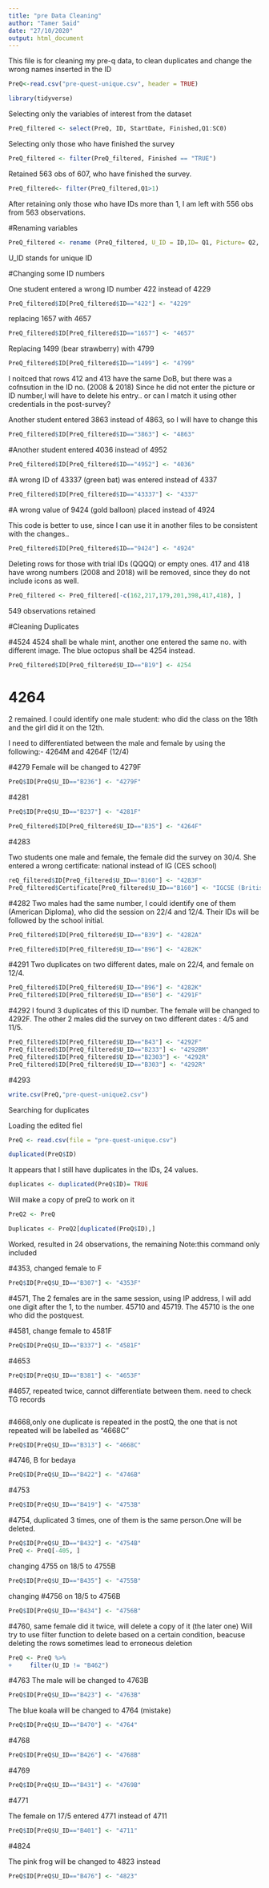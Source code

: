 ```yaml
---
title: "pre Data Cleaning"
author: "Tamer Said"
date: "27/10/2020"
output: html_document
---
```


This file is for cleaning my pre-q data, to clean duplicates and change the wrong names inserted in the ID



```r
PreQ<-read.csv("pre-quest-unique.csv", header = TRUE)

```

```r
library(tidyverse)
```
Selecting only the variables of interest from the dataset

```r
PreQ_filtered <- select(PreQ, ID, StartDate, Finished,Q1:SC0)
```

Selecting only those who have finished the survey

```r
PreQ_filtered <- filter(PreQ_filtered, Finished == "TRUE")
```

Retained 563 obs of 607, who have finished the survey. 


```r
PreQ_filtered<- filter(PreQ_filtered,Q1>1)
```

After retaining only those who have IDs more than 1, I am left with 556 obs from 563 observations.

#Renaming variables

```r
PreQ_filtered <- rename (PreQ_filtered, U_ID = ID,ID= Q1, Picture= Q2, Color= Q3, Gender= Q4, Day= Q5.1_1, Month= Q5.2_1, Year= Q5.3_1,Certificate=Q6, Score=SC0)

```

U_ID stands for unique ID


#Changing some ID numbers

One student entered a wrong ID number 422 instead of 4229

```r
PreQ_filtered$ID[PreQ_filtered$ID=="422"] <- "4229"
```

replacing 1657 with 4657

```r
PreQ_filtered$ID[PreQ_filtered$ID=="1657"] <- "4657"
```
 Replacing 1499 (bear strawberry) with 4799
 
```r
PreQ_filtered$ID[PreQ_filtered$ID=="1499"] <- "4799"
```
 
I noitced that rows 412 and 413 have the same DoB, but there was a cofnsution in the ID no. (2008 & 2018) Since he did not enter the picture or ID number,I will have to delete his entry.. or can I match it using other credentials in the post-survey?

Another student entered 3863 instead of 4863, so I will have to change this 
```r
PreQ_filtered$ID[PreQ_filtered$ID=="3863"] <- "4863"
```

#Another student entered 4036 instead of 4952

```r
PreQ_filtered$ID[PreQ_filtered$ID=="4952"] <- "4036"
```

#A wrong ID of 43337 (green bat) was entered instead of 4337

```r
PreQ_filtered$ID[PreQ_filtered$ID=="43337"] <- "4337"
```

#A wrong value of 9424 (gold balloon) placed instead of 4924

This code is better to use, since I can use it in another files to be consistent with the changes.. 
```r
PreQ_filtered$ID[PreQ_filtered$ID=="9424"] <- "4924"
```

Deleting rows for those with trial IDs (QQQQ) or empty ones.
417 and 418 have wrong numbers (2008 and 2018) will be removed, since they do not include icons as well.

```r

PreQ_filtered <- PreQ_filtered[-c(162,217,179,201,398,417,418), ]
```

549 observations retained


#Cleaning Duplicates

#4524
4524 shall be whale mint, another one entered the same no. with different image. The blue octopus shall be 4254 instead.

```r
PreQ_filtered$ID[PreQ_filtered$U_ID=="B19"] <- 4254
```


# 4264 
 2 remained. I could identify one male student: who did the class on the 18th and the girl did it on the 12th. 

I need to differentiated between the male and female by using the following:- 4264M and 4264F (12/4)

#4279
Female will be changed to 4279F


```r
PreQ$ID[PreQ$U_ID=="B236"] <- "4279F"
```
#4281

```r
PreQ$ID[PreQ$U_ID=="B237"] <- "4281F"
```


```r
PreQ_filtered$ID[PreQ_filtered$U_ID=="B35"] <- "4264F"
```

#4283

Two students one male and female, the female did the survey on 30/4. She entered a wrong certificate: national instead of IG (CES school)

```r
reQ_filtered$ID[PreQ_filtered$U_ID=="B160"] <- "4283F"
PreQ_filtered$Certificate[PreQ_filtered$U_ID=="B160"] <- "IGCSE (British)"
```

#4282
Two males had the same number, I could identify one of them (American Diploma), who did the session on 22/4 and 12/4. Their IDs will be followed by the school initial.

```r
PreQ_filtered$ID[PreQ_filtered$U_ID=="B39"] <- "4282A"

PreQ_filtered$ID[PreQ_filtered$U_ID=="B96"] <- "4282K"
```

#4291
Two duplicates on two different dates, male on 22/4, and female on 12/4.

```r
PreQ_filtered$ID[PreQ_filtered$U_ID=="B96"] <- "4282K"
PreQ_filtered$ID[PreQ_filtered$U_ID=="B50"] <- "4291F"
```

#4292
I found 3 duplicates of this ID number. The female will be changed to 4292F. The other 2 males did the survey on two different dates : 4/5 and 11/5.

```r
PreQ_filtered$ID[PreQ_filtered$U_ID=="B43"] <- "4292F"
PreQ_filtered$ID[PreQ_filtered$U_ID=="B233"] <- "4292BM"
PreQ_filtered$ID[PreQ_filtered$U_ID=="B2303"] <- "4292R"
PreQ_filtered$ID[PreQ_filtered$U_ID=="B303"] <- "4292R"

```

#4293

```r
write.csv(PreQ,"pre-quest-unique2.csv")
```

Searching for duplicates

Loading the edited fiel



```r
PreQ <- read.csv(file = "pre-quest-unique.csv")
```

```r
duplicated(PreQ$ID)
```

It appears that I still have duplicates in the IDs, 24 values.
```r
duplicates <- duplicated(PreQ$ID)= TRUE
```
Will make a copy of preQ to work on it
```r
PreQ2 <- PreQ
```
```r
Duplicates <- PreQ2[duplicated(PreQ$ID),] 
```
Worked, resulted in 24 observations, the remaining Note:this command only included 

#4353, changed female to F
```r
PreQ$ID[PreQ$U_ID=="B307"] <- "4353F"
```
#4571, The 2 females are in the same session, using IP address, I will add one digit after the 1, to the number. 45710 and 45719. The 45710 is the one who did the postquest.

#4581, change female to 4581F

```r
PreQ$ID[PreQ$U_ID=="B337"] <- "4581F"
```
#4653
```r
PreQ$ID[PreQ$U_ID=="B381"] <- "4653F"
```
#4657, repeated twice, cannot differentiate between them. need to check TG records

```r

```

#4668,only one duplicate is repeated in the postQ, the one that is not repeated will be labelled as  "4668C"

```r
PreQ$ID[PreQ$U_ID=="B313"] <- "4668C"
```
#4746, B for bedaya

```r
PreQ$ID[PreQ$U_ID=="B422"] <- "4746B"
```

#4753

```r
PreQ$ID[PreQ$U_ID=="B419"] <- "4753B"
```
#4754, duplicated 3 times, one of them is the same person.One will be deleted. 

```r
PreQ$ID[PreQ$U_ID=="B432"] <- "4754B"
PreQ <- PreQ[-405, ]
```
changing 4755 on 18/5 to 4755B
```r
PreQ$ID[PreQ$U_ID=="B435"] <- "4755B"
```
changing #4756 on 18/5 to 4756B

```r
PreQ$ID[PreQ$U_ID=="B434"] <- "4756B"
```
#4760, same female did it twice, will delete a copy of it (the later one)
Will try to use filter function to delete based on a certain condition, beacuse deleting the rows sometimes lead to erroneous deletion

```r
PreQ <- PreQ %>% 
+     filter(U_ID != "B462")
```
#4763
The male will be changed to 4763B
```r
PreQ$ID[PreQ$U_ID=="B423"] <- "4763B"
```
The blue koala will be changed to 4764 (mistake)

```r
PreQ$ID[PreQ$U_ID=="B470"] <- "4764"
```
#4768

```r
PreQ$ID[PreQ$U_ID=="B426"] <- "4768B"
```
#4769

```r
PreQ$ID[PreQ$U_ID=="B431"] <- "4769B"
```

#4771

The female on 17/5 entered 4771 instead of 4711

```r
PreQ$ID[PreQ$U_ID=="B401"] <- "4711"
```
#4824

The pink frog will be changed to 4823 instead

```r
PreQ$ID[PreQ$U_ID=="B476"] <- "4823"
```



